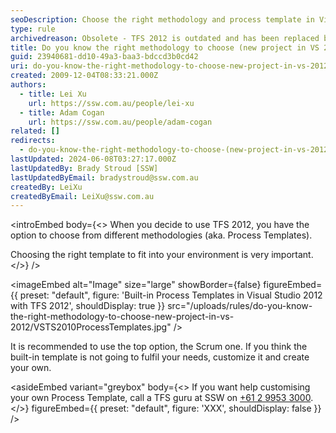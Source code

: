 ```yaml
---
seoDescription: Choose the right methodology and process template in Visual Studio 2012 with TFS, using built-in templates or customizing to fit your development environment.
type: rule
archivedreason: Obsolete - TFS 2012 is outdated and has been replaced by Azure DevOps. For modern practices, see https://www.ssw.com.au/rules/rules-to-better-devops/
title: Do you know the right methodology to choose (new project in VS 2012)?
guid: 23940681-dd10-49a3-baa3-bdccd3b0cd42
uri: do-you-know-the-right-methodology-to-choose-new-project-in-vs-2012
created: 2009-12-04T08:33:21.000Z
authors:
  - title: Lei Xu
    url: https://ssw.com.au/people/lei-xu
  - title: Adam Cogan
    url: https://ssw.com.au/people/adam-cogan
related: []
redirects:
  - do-you-know-the-right-methodology-to-choose-(new-project-in-vs-2012)
lastUpdated: 2024-06-08T03:27:17.000Z
lastUpdatedBy: Brady Stroud [SSW]
lastUpdatedByEmail: bradystroud@ssw.com.au
createdBy: LeiXu
createdByEmail: LeiXu@ssw.com.au
---
```


<introEmbed
  body={<>
When you decide to use TFS 2012, you have the option to choose from different methodologies (aka. Process Templates).

Choosing the right template to fit into your environment is very important.
  </>}
/>

<imageEmbed
  alt="Image"
  size="large"
  showBorder={false}
  figureEmbed={{
    preset: "default",
    figure: 'Built-in Process Templates in Visual Studio 2012 with TFS 2012',
    shouldDisplay: true
  }}
  src="/uploads/rules/do-you-know-the-right-methodology-to-choose-new-project-in-vs-2012/VSTS2010ProcessTemplates.jpg"
/>

It is recommended to use the top option, the Scrum one. If you think the built-in template is not going to fulfil your needs, customize it and create your own.

<asideEmbed
  variant="greybox"
  body={<>
    If you want help customising your own Process Template, call a TFS guru at SSW on [+61 2 9953 3000](tel:+61299533000).
  </>}
  figureEmbed={{
    preset: "default",
    figure: 'XXX',
    shouldDisplay: false
  }}
/>
